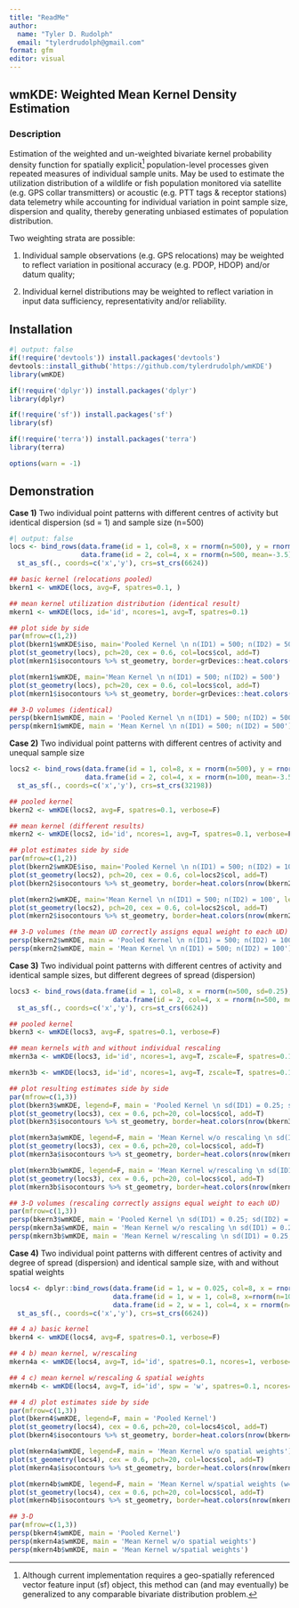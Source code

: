 ```yaml
---
title: "ReadMe"
author: 
  name: "Tyler D. Rudolph"
  email: "tylerdrudolph@gmail.com"
format: gfm
editor: visual
---
```


## **wmKDE: Weighted Mean Kernel Density Estimation**

### Description

Estimation of the weighted and un-weighted bivariate kernel probability density function for spatially explicit[^1] population-level processes given repeated measures of individual sample units. May be used to estimate the utilization distribution of a wildlife or fish population monitored via satellite (e.g. GPS collar transmitters) or acoustic (e.g. PTT tags & receptor stations) data telemetry while accounting for individual variation in point sample size, dispersion and quality, thereby generating unbiased estimates of population distribution.

[^1]: Although current implementation requires a geo-spatially referenced vector feature input (sf) object, this method can (and may eventually) be generalized to any comparable bivariate distribution problem.

Two weighting strata are possible:

1.  Individual sample observations (e.g. GPS relocations) may be weighted to reflect variation in positional accuracy (e.g. PDOP, HDOP) and/or datum quality;

2.  Individual kernel distributions may be weighted to reflect variation in input data sufficiency, representativity and/or reliability.

## Installation

```r
#| output: false
if(!require('devtools')) install.packages('devtools')
devtools::install_github('https://github.com/tylerdrudolph/wmKDE')
library(wmKDE)

if(!require('dplyr')) install.packages('dplyr')
library(dplyr)

if(!require('sf')) install.packages('sf')
library(sf)

if(!require('terra')) install.packages('terra')
library(terra)

options(warn = -1)
```

## Demonstration

**Case 1)** Two individual point patterns with different centres of activity but identical dispersion (sd = 1) and sample size (n=500)

```r
#| output: false
locs <- bind_rows(data.frame(id = 1, col=8, x = rnorm(n=500), y = rnorm(n=500)),
                  data.frame(id = 2, col=4, x = rnorm(n=500, mean=-3.5), y = rnorm(n=500, mean=-3.5))) %>%
  st_as_sf(., coords=c('x','y'), crs=st_crs(6624))

## basic kernel (relocations pooled)
bkern1 <- wmKDE(locs, avg=F, spatres=0.1, )

## mean kernel utilization distribution (identical result)
mkern1 <- wmKDE(locs, id='id', ncores=1, avg=T, spatres=0.1)
```

```r
## plot side by side
par(mfrow=c(1,2))
plot(bkern1$wmKDE$iso, main='Pooled Kernel \n n(ID1) = 500; n(ID2) = 500')
plot(st_geometry(locs), pch=20, cex = 0.6, col=locs$col, add=T)
plot(mkern1$isocontours %>% st_geometry, border=grDevices::heat.colors(nrow(bkern1$isocontours)), add=T)  

plot(mkern1$wmKDE, main='Mean Kernel \n n(ID1) = 500; n(ID2) = 500')
plot(st_geometry(locs), pch=20, cex = 0.6, col=locs$col, add=T)
plot(mkern1$isocontours %>% st_geometry, border=grDevices::heat.colors(nrow(mkern1$isocontours)), add=T)  

## 3-D volumes (identical)
persp(bkern1$wmKDE, main = 'Pooled Kernel \n n(ID1) = 500; n(ID2) = 500')
persp(mkern1$wmKDE, main = 'Mean Kernel \n n(ID1) = 500; n(ID2) = 500')

```

**Case 2)** Two individual point patterns with different centres of activity and unequal sample size

```r
locs2 <- bind_rows(data.frame(id = 1, col=8, x = rnorm(n=500), y = rnorm(n=500)),
                   data.frame(id = 2, col=4, x = rnorm(n=100, mean=-3.5), y = rnorm(n=100, mean=-3.5))) %>%
  st_as_sf(., coords=c('x','y'), crs=st_crs(32198))

## pooled kernel
bkern2 <- wmKDE(locs2, avg=F, spatres=0.1, verbose=F)

## mean kernel (different results)
mkern2 <- wmKDE(locs2, id='id', ncores=1, avg=T, spatres=0.1, verbose=F)

## plot estimates side by side
par(mfrow=c(1,2))
plot(bkern2$wmKDE$iso, main='Pooled Kernel \n n(ID1) = 500; n(ID2) = 100', legend=F)
plot(st_geometry(locs2), pch=20, cex = 0.6, col=locs2$col, add=T)
plot(bkern2$isocontours %>% st_geometry, border=heat.colors(nrow(bkern2$isocontours)), add=T)  

plot(mkern2$wmKDE, main='Mean Kernel \n n(ID1) = 500; n(ID2) = 100', legend=F)
plot(st_geometry(locs2), pch=20, cex = 0.6, col=locs2$col, add=T)
plot(mkern2$isocontours %>% st_geometry, border=heat.colors(nrow(mkern2$isocontours)), add=T)  

## 3-D volumes (the mean UD correctly assigns equal weight to each UD)
persp(bkern2$wmKDE, main = 'Pooled Kernel \n n(ID1) = 500; n(ID2) = 100')
persp(mkern2$wmKDE, main = 'Mean Kernel \n n(ID1) = 500; n(ID2) = 100')
```

**Case 3)** Two individual point patterns with different centres of activity and identical sample sizes, but different degrees of spread (dispersion)

```r
locs3 <- bind_rows(data.frame(id = 1, col=8, x = rnorm(n=500, sd=0.25), y = rnorm(n=500, sd=0.25)),
                          data.frame(id = 2, col=4, x = rnorm(n=500, mean=-3.5), y = rnorm(n=500, mean=-3.5))) %>%
  st_as_sf(., coords=c('x','y'), crs=st_crs(6624))

## pooled kernel
bkern3 <- wmKDE(locs3, avg=F, spatres=0.1, verbose=F)

## mean kernels with and without individual rescaling
mkern3a <- wmKDE(locs3, id='id', ncores=1, avg=T, zscale=F, spatres=0.1, verbose=F)

mkern3b <- wmKDE(locs3, id='id', ncores=1, avg=T, zscale=T, spatres=0.1, verbose=F)

## plot resulting estimates side by side
par(mfrow=c(1,3))
plot(bkern3$wmKDE, legend=F, main = 'Pooled Kernel \n sd(ID1) = 0.25; sd(ID2) = 2')
plot(st_geometry(locs3), cex = 0.6, pch=20, col=locs$col, add=T)
plot(bkern3$isocontours %>% st_geometry, border=heat.colors(nrow(bkern3$isocontours)), add=T)  

plot(mkern3a$wmKDE, legend=F, main = 'Mean Kernel w/o rescaling \n sd(ID1) = 0.25; sd(ID2) = 2')
plot(st_geometry(locs3), cex = 0.6, pch=20, col=locs$col, add=T)
plot(mkern3a$isocontours %>% st_geometry, border=heat.colors(nrow(mkern3a$isocontours)), add=T)  

plot(mkern3b$wmKDE, legend=F, main = 'Mean Kernel w/rescaling \n sd(ID1) = 0.25; sd(ID2) = 2')
plot(st_geometry(locs3), cex = 0.6, pch=20, col=locs$col, add=T)
plot(mkern3b$isocontours %>% st_geometry, border=heat.colors(nrow(mkern3b$isocontours)), add=T)  

## 3-D volumes (rescaling correctly assigns equal weight to each UD)
par(mfrow=c(1,3))
persp(bkern3$wmKDE, main = 'Pooled Kernel \n sd(ID1) = 0.25; sd(ID2) = 2')
persp(mkern3a$wmKDE, main = 'Mean Kernel w/o rescaling \n sd(ID1) = 0.25; sd(ID2) = 2')
persp(mkern3b$wmKDE, main = 'Mean Kernel w/rescaling \n sd(ID1) = 0.25; sd(ID2) = 2')
```

**Case 4)** Two individual point patterns with different centres of activity and degree of spread (dispersion) and identical sample size, with and without spatial weights

```r
locs4 <- dplyr::bind_rows(data.frame(id = 1, w = 0.025, col=8, x = rnorm(n=400, mean=1.75, sd=0.25), y = rnorm(n=400, mean=1.75, sd=0.25)),
                          data.frame(id = 1, w = 1, col=8, x=rnorm(n=100, sd=0.8), y = rnorm(n=100, sd=0.8)),
                          data.frame(id = 2, w = 1, col=4, x = rnorm(n=500, mean=-3.5), y = rnorm(n=500, mean=-3.5))) %>%
  st_as_sf(., coords=c('x','y'), crs=st_crs(6624))

## 4 a) basic kernel
bkern4 <- wmKDE(locs4, avg=F, spatres=0.1, verbose=F)

## 4 b) mean kernel, w/rescaling
mkern4a <- wmKDE(locs4, avg=T, id='id', spatres=0.1, ncores=1, verbose=F)

## 4 c) mean kernel w/rescaling & spatial weights
mkern4b <- wmKDE(locs4, avg=T, id='id', spw = 'w', spatres=0.1, ncores=1, verbose=F)

## 4 d) plot estimates side by side
par(mfrow=c(1,3))
plot(bkern4$wmKDE, legend=F, main = 'Pooled Kernel')
plot(st_geometry(locs4), cex = 0.6, pch=20, col=locs4$col, add=T)
plot(bkern4$isocontours %>% st_geometry, border=heat.colors(nrow(bkern4$isocontours)), add=T)  

plot(mkern4a$wmKDE, legend=F, main = 'Mean Kernel w/o spatial weights')
plot(st_geometry(locs4), cex = 0.6, pch=20, col=locs$col, add=T)
plot(mkern4a$isocontours %>% st_geometry, border=heat.colors(nrow(mkern4a$isocontours)), add=T)  

plot(mkern4b$wmKDE, legend=F, main = 'Mean Kernel w/spatial weights (w=0.025)')
plot(st_geometry(locs4), cex = 0.6, pch=20, col=locs$col, add=T)
plot(mkern4b$isocontours %>% st_geometry, border=heat.colors(nrow(mkern4b$isocontours)), add=T)  

## 3-D
par(mfrow=c(1,3))
persp(bkern4$wmKDE, main = 'Pooled Kernel')
persp(mkern4a$wmKDE, main = 'Mean Kernel w/o spatial weights')
persp(mkern4b$wmKDE, main = 'Mean Kernel w/spatial weights')
```
